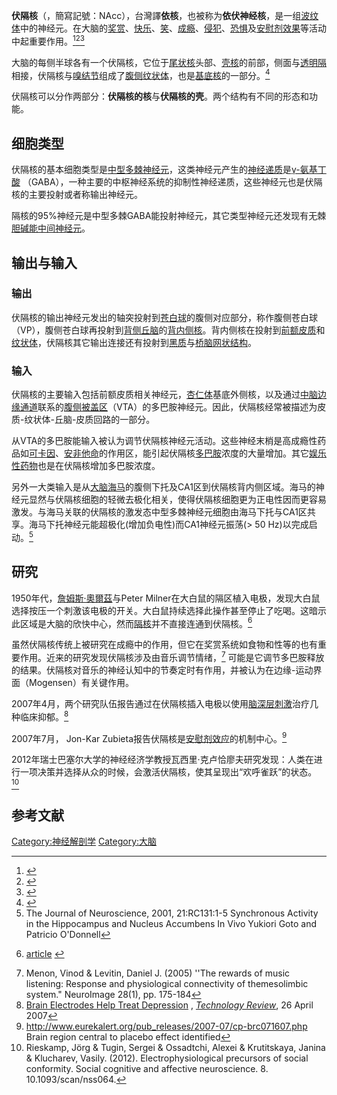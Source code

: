 '''伏隔核'''（{{lang-la|nucleus accumbens}}，簡寫記號：NAcc），台灣譯'''依核'''，也被称为'''依伏神经核'''，是一组[[波纹体|波纹体]]中的神经元。在大脑的[[奖赏|奖赏]]、[[快乐|快乐]]、[[笑|笑]]、[[成瘾|成瘾]]、[[侵犯|侵犯]]、[[恐惧|恐惧]]及[[安慰剂效果|安慰剂效果]]等活动中起重要作用。<ref>{{cite journal |author=Schwienbacher I, Fendt M, Richardson R, Schnitzler HU |title=Temporary inactivation of the nucleus accumbens disrupts acquisition and expression of fear-potentiated startle in rats |journal=Brain Res. |volume=1027 |issue=1–2 |pages=87–93 |year=2004 |pmid=15494160 |doi=10.1016/j.brainres.2004.08.037}}</ref><ref>{{Cite web |url=http://www.brightsurf.com/news/headlines/31647/Brain_region_central_to_placebo_effect_identified.html |title=The Placebo Effect in the NAC |access-date=2011-04-05 |archive-url=https://web.archive.org/web/20141018040328/http://www.brightsurf.com/news/headlines/31647/Brain_region_central_to_placebo_effect_identified.html |archive-date=2014-10-18 |dead-url=yes }}</ref><ref>{{Cite web |url=http://www.medicalnewstoday.com/articles/94023.php |title=''Dopamine Involved In Aggression - Medical News Today'' |accessdate=2011-04-05 |archive-date=2010-09-23 |archive-url=https://web.archive.org/web/20100923220318/http://www.medicalnewstoday.com/articles/94023.php |dead-url=no }}</ref>

大脑的每侧半球各有一个伏隔核，它位于[[尾状核|尾状核]]头部、[[壳核|壳核]]的前部，侧面与[[透明隔|透明隔]]相接，伏隔核与[[嗅结节|嗅结节]]组成了[[腹侧纹状体|腹侧纹状体]]，也是[[基底核|基底核]]的一部分。<ref>{{Cite web |url=http://www.nlm.nih.gov/cgi/mesh/2007/MB_cgi?mode=&term=Nucleus+Accumbens |title=Nucleus Accumbens<!-- Bot generated title --> |access-date=2011-04-05 |archive-date=2020-10-02 |archive-url=https://web.archive.org/web/20201002204635/https://meshb.nlm.nih.gov/ }}</ref>

伏隔核可以分作两部分：'''伏隔核的核'''与'''伏隔核的壳'''。两个结构有不同的形态和功能。

== 细胞类型 ==
伏隔核的基本细胞类型是[[中型多棘神经元|中型多棘神经元]]，这类神经元产生的[[神经递质|神经递质]]是[[γ-氨基丁酸|γ-氨基丁酸]] （GABA），一种主要的中枢神经系统的抑制性神经递质，这些神经元也是伏隔核的主要投射或者称输出神经元。

隔核的95%神经元是中型多棘GABA能投射神经元，其它类型神经元还发现有无棘[[胆碱能|胆碱能]][[中间神经元|中间神经元]]。

== 输出与输入 ==
=== 输出 ===
伏隔核的输出神经元发出的轴突投射到[[苍白球|苍白球]]的腹侧对应部分，称作腹侧苍白球（VP），腹侧苍白球再投射到[[背侧丘脑|背侧丘脑]]的[[背内侧核|背内侧核]]。背内侧核在投射到[[前额皮质|前额皮质]]和[[纹状体|纹状体]]，伏隔核其它输出连接还有投射到[[黑质|黑质]]与[[桥脑网状结构|桥脑网状结构]]。

=== 输入 ===
伏隔核的主要输入包括前额皮质相关神经元，[[杏仁体|杏仁体]]基底外侧核，以及通过[[中脑边缘通道|中脑边缘通道]]联系的[[腹侧被盖区|腹侧被盖区]]（VTA）的多巴胺神经元。因此，伏隔核经常被描述为皮质-纹状体-丘脑-皮质回路的一部分。

从VTA的多巴胺能输入被认为调节伏隔核神经元活动。这些神经末梢是高成瘾性药品如[[可卡因|可卡因]]、[[安非他命|安非他命]]的作用区，能引起伏隔核[[多巴胺|多巴胺]]浓度的大量增加。其它[[娱乐性药物|娱乐性药物]]也是在伏隔核增加多巴胺浓度。

另外一大类输入是从[[海马体|大脑海马]]的腹侧下托及CA1区到伏隔核背内侧区域。海马的神经元显然与伏隔核细胞的轻微去极化相关，使得伏隔核细胞更为正电性因而更容易激发。与海马关联的伏隔核的激发态中型多棘神经元细胞由海马下托与CA1区共享。海马下托神经元能超极化(增加负电性)而CA1神经元振荡(> 50 Hz)以完成启动。<ref>The Journal of Neuroscience, 2001, 21:RC131:1-5 Synchronous Activity in the Hippocampus and Nucleus Accumbens In Vivo Yukiori Goto and Patricio O'Donnell </ref>

==研究==
1950年代，[[詹姆斯·奧爾茲|詹姆斯·奧爾茲]]与Peter Milner在大白鼠的隔区植入电极，发现大白鼠选择按压一个刺激该电极的开关。大白鼠持续选择此操作甚至停止了吃喝。这暗示此区域是大脑的欣快中心，然而[[隔核|隔核]]并不直接连通到伏隔核。<ref>{{cite journal |author=Olds J, Milner P |title=Positive reinforcement produced by electrical stimulation of septal area and other regions of rat brain |journal=J Comp Physiol Psychol |volume=47 |issue=6 |pages=419–27 |year=1954 |pmid=13233369 |doi=10.1037/h0058775}} [http://www.wadsworth.com/psychology_d/templates/student_resources/0155060678_rathus/ps/ps02.html article] {{Wayback|url=http://www.wadsworth.com/psychology_d/templates/student_resources/0155060678_rathus/ps/ps02.html |date=20170702050239 }}</ref>

虽然伏隔核传统上被研究在成瘾中的作用，但它在奖赏系统如食物和性等的也有重要作用。近来的研究发现伏隔核涉及由音乐调节情绪，<ref name=Menon>Menon, Vinod & Levitin, Daniel J. (2005) ''The rewards of music listening: Response and physiological connectivity of themesolimbic system."  NeuroImage 28(1), pp. 175-184</ref> 可能是它调节多巴胺释放的结果。伏隔核对音乐的神经认知中的节奏定时有作用，并被认为在边缘-运动界面（Mogensen）有关键作用。

2007年4月，两个研究队伍报告通过在伏隔核插入电极以使用[[脑深层刺激手术|脑深层刺激]]治疗几种临床抑郁。<ref>[http://www.technologyreview.com/Biotech/18590/ Brain Electrodes Help Treat Depression] {{Wayback|url=http://www.technologyreview.com/Biotech/18590/ |date=20120316103905 }}, ''[[Technology_Review|Technology Review]]'', 26 April 2007</ref>

2007年7月， Jon-Kar Zubieta报告伏隔核是[[安慰剂效应|安慰剂效应]]的机制中心。<ref>http://www.eurekalert.org/pub_releases/2007-07/cp-brc071607.php {{Wayback|url=http://www.eurekalert.org/pub_releases/2007-07/cp-brc071607.php |date=20200804022455 }} Brain region central to placebo effect identified</ref>

2012年瑞士巴塞尔大学的神经经济学教授瓦西里·克卢恰廖夫研究发现：人类在进行一项决策并选择从众的时候，会激活伏隔核，使其呈现出“欢呼雀跃”的状态。 <ref>Rieskamp, Jörg & Tugin, Sergei & Ossadtchi, Alexei & Krutitskaya, Janina & Klucharev, Vasily. (2012). Electrophysiological precursors of social conformity. Social cognitive and affective neuroscience. 8. 10.1093/scan/nss064. </ref>

==参考文献==
<references/>

{{端脑}}

[[Category:神经解剖学|Category:神经解剖学]]
[[Category:大脑|Category:大脑]]